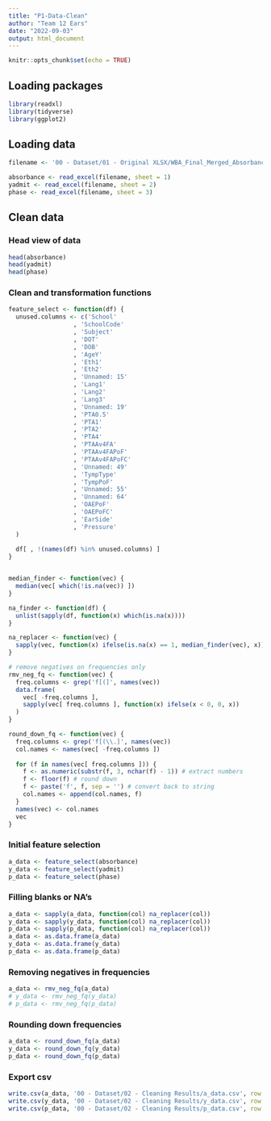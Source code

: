 ```yaml
---
title: "P1-Data-Clean"
author: "Team 12 Ears"
date: "2022-09-03"
output: html_document
---
```


```r
knitr::opts_chunk$set(echo = TRUE)
```

## Loading packages

```r
library(readxl)
library(tidyverse)
library(ggplot2)

```

## Loading data

```r
filename <- '00 - Dataset/01 - Original XLSX/WBA_Final_Merged_Absorbance-Admittance-Phase-CMG_Reduced-Cleaned.xlsx'

absorbance <- read_excel(filename, sheet = 1)
yadmit <- read_excel(filename, sheet = 2)
phase <- read_excel(filename, sheet = 3)

```

## Clean data

### Head view of data

```r

head(absorbance)
head(yadmit)
head(phase)

```

### Clean and transformation functions

```r

feature_select <- function(df) {
  unused.columns <- c('School'
                  , 'SchoolCode'
                  , 'Subject'
                  , 'DOT'
                  , 'DOB'
                  , 'AgeY'
                  , 'Eth1'
                  , 'Eth2'
                  , 'Unnamed: 15'
                  , 'Lang1'
                  , 'Lang2'
                  , 'Lang3'
                  , 'Unnamed: 19'
                  , 'PTA0.5'
                  , 'PTA1'
                  , 'PTA2'
                  , 'PTA4'
                  , 'PTAAv4FA'
                  , 'PTAAv4FAPoF'
                  , 'PTAAv4FAPoFC'
                  , 'Unnamed: 49'
                  , 'TympType'
                  , 'TympPoF'
                  , 'Unnamed: 55'
                  , 'Unnamed: 64'
                  , 'OAEPoF'
                  , 'OAEPoFC'
                  , 'EarSide'
                  , 'Pressure'
  )
  
  df[ , !(names(df) %in% unused.columns) ]
}


median_finder <- function(vec) {
  median(vec[ which(!is.na(vec)) ])
}

na_finder <- function(df) {
  unlist(sapply(df, function(x) which(is.na(x))))
}

na_replacer <- function(vec) {
  sapply(vec, function(x) ifelse(is.na(x) == 1, median_finder(vec), x))
}

# remove negatives on frequencies only
rmv_neg_fq <- function(vec) {
  freq.columns <- grep('f[(]', names(vec))
  data.frame(
    vec[ -freq.columns ],
    sapply(vec[ freq.columns ], function(x) ifelse(x < 0, 0, x))
  )
}

round_down_fq <- function(vec) {
  freq.columns <- grep('f[(\\.]', names(vec))
  col.names <- names(vec[ -freq.columns ])
  
  for (f in names(vec[ freq.columns ])) {
    f <- as.numeric(substr(f, 3, nchar(f) - 1)) # extract numbers
    f <- floor(f) # round down
    f <- paste('f', f, sep = '') # convert back to string
    col.names <- append(col.names, f)
  }
  names(vec) <- col.names
  vec
}

```

### Initial feature selection

```r

a_data <- feature_select(absorbance)
y_data <- feature_select(yadmit)
p_data <- feature_select(phase)
```

### Filling blanks or NA's

```r

a_data <- sapply(a_data, function(col) na_replacer(col))
y_data <- sapply(y_data, function(col) na_replacer(col))
p_data <- sapply(p_data, function(col) na_replacer(col))
a_data <- as.data.frame(a_data)
y_data <- as.data.frame(y_data)
p_data <- as.data.frame(p_data)
```

### Removing negatives in frequencies

```r
a_data <- rmv_neg_fq(a_data)
# y_data <- rmv_neg_fq(y_data)
# p_data <- rmv_neg_fq(p_data)

```

### Rounding down frequencies

```r
a_data <- round_down_fq(a_data)
y_data <- round_down_fq(y_data)
p_data <- round_down_fq(p_data)
```

### Export csv

```r
write.csv(a_data, '00 - Dataset/02 - Cleaning Results/a_data.csv', row.names = FALSE)
write.csv(y_data, '00 - Dataset/02 - Cleaning Results/y_data.csv', row.names = FALSE)
write.csv(p_data, '00 - Dataset/02 - Cleaning Results/p_data.csv', row.names = FALSE)

```
